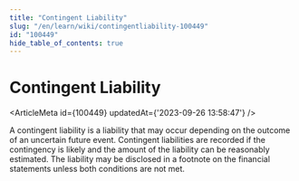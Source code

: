 ```yaml
---
title: "Contingent Liability"
slug: "/en/learn/wiki/contingentliability-100449"
id: "100449"
hide_table_of_contents: true
---
```



# Contingent Liability

<ArticleMeta id={100449} updatedAt={'2023-09-26 13:58:47'} />
<div className='border-solid border-b border-t-0 my-4 border-[var(--ifm-color-gray-300)]' />

A contingent liability is a liability that may occur depending on the outcome of an uncertain future event. Contingent liabilities are recorded if the contingency is likely and the amount of the liability can be reasonably estimated. The liability may be disclosed in a footnote on the financial statements unless both conditions are not met.
